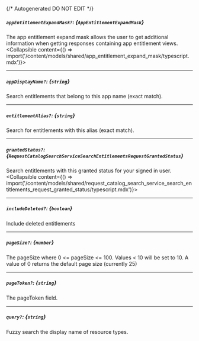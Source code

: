 {/* Autogenerated DO NOT EDIT  */}

##### `appEntitlementExpandMask?`: *{`AppEntitlementExpandMask`}*
The app entitlement expand mask allows the user to get additional information when getting responses containing app entitlement views.
<Collapsible content={() => import('/content/models/shared/app_entitlement_expand_mask/typescript.mdx')}>
</Collapsible>

---
##### `appDisplayName?`: *{`string`}*
Search entitlements that belong to this app name (exact match).

---
##### `entitlementAlias?`: *{`string`}*
Search for entitlements with this alias (exact match).

---
##### `grantedStatus?`: *{`RequestCatalogSearchServiceSearchEntitlementsRequestGrantedStatus`}*
Search entitlements with this granted status for your signed in user.
<Collapsible content={() => import('/content/models/shared/request_catalog_search_service_search_entitlements_request_granted_status/typescript.mdx')}>
</Collapsible>

---
##### `includeDeleted?`: *{`boolean`}*
Include deleted entitlements

---
##### `pageSize?`: *{`number`}*
The pageSize where 0 \<\= pageSize \<\= 100. Values \< 10 will be set to 10. A value of 0 returns the default page size (currently 25)

---
##### `pageToken?`: *{`string`}*
The pageToken field.

---
##### `query?`: *{`string`}*
Fuzzy search the display name of resource types.


